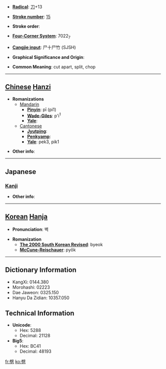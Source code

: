 * '''[[Wiktionary:Chinese radical index| Radical]]''': [[Wiktionary:Chinese radical index 刀|刀]]+13

* '''[[Wiktionary:Chinese total strokes index|Stroke number]]''': [[Wiktionary:Chinese total strokes index 15|15]]

* '''Stroke order''': 

* '''[[Wiktionary:Chinese four corner index|Four-Corner System]]''': 7022<sub>7</sub>

* '''[[Wiktionary:Chinese Cangjie index|Cangjie input]]''': 尸十尸竹 (SJSH)

* '''Graphical Significance and Origin''': 

* '''Common Meaning''': cut apart, split, chop

----

== [[Chinese]] [[Hanzi]] ==

* '''Romanizations'''
** [[Mandarin]]
*** '''[[Pinyin]]''': pī (pi1)
*** '''[[Wade-Giles]]''': p'i<sup>1</sup>
*** '''[[Yale]]''': 
**[[Cantonese]]
***'''[[Jyutping]]''':
***'''[[Penkyamp]]''': 
***'''[[Yale]]''': pek3, pik1

* '''Other info''': 

----

==Japanese==
===[[Kanji]]===
{{kanji|on readings=[[へき]] (heki), [[ひゃく]] (hyaku)
|kun readings=[[さく]] (saku), [[つんざく]] (tsunzaku)
}}

* '''Other info''':  

----

== [[Korean]] [[Hanja]] ==

* '''Pronunciation''': 벽

* '''Romanization'''
** '''[[The 2000 South Korean Revised Romanization|The 2000 South Korean Revised]]''': byeok
** '''[[McCune-Reischauer]]''': pyŏk

----

== Dictionary Information ==

* KangXi: 0144.380
* Morohashi: 02223
* Dae Jaweon: 0325.150
* Hanyu Da Zidian: 10357.050

== Technical Information ==

* '''Unicode''':
** Hex: 5288
** Decimal: 21128
* '''Big5''':
** Hex: BC41
** Decimal: 48193

[[fr:劈]]
[[ko:劈]]